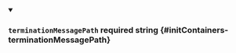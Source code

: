 
<details className="config-field" data-expandable="false" open>
<summary>

### `terminationMessagePath` <span class="config-field-required" data-required="false">required</span> <span class="config-field-type">string</span> <span class="config-field-default"></span> <span class="config-field-enum"></span> {#initContainers-terminationMessagePath}



</summary>



</details>
